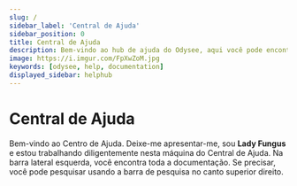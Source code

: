 ```yaml
---
slug: /
sidebar_label: 'Central de Ajuda'
sidebar_position: 0
title: Central de Ajuda
description: Bem-vindo ao hub de ajuda do Odysee, aqui você pode encontrar ajuda para tudo relacionado ao Odysee.
image: https://i.imgur.com/FpXwZoM.jpg
keywords: [odysee, help, documentation]
displayed_sidebar: helphub
---
```


# Central de Ajuda


<FungusCard>
	Bem-vindo ao Centro de Ajuda. Deixe-me apresentar-me, sou <b>Lady Fungus</b> e estou trabalhando diligentemente nesta máquina do Central de Ajuda. Na barra lateral esquerda, você encontra toda a documentação. Se precisar, você pode pesquisar usando a barra de pesquisa no canto superior direito.
</FungusCard>